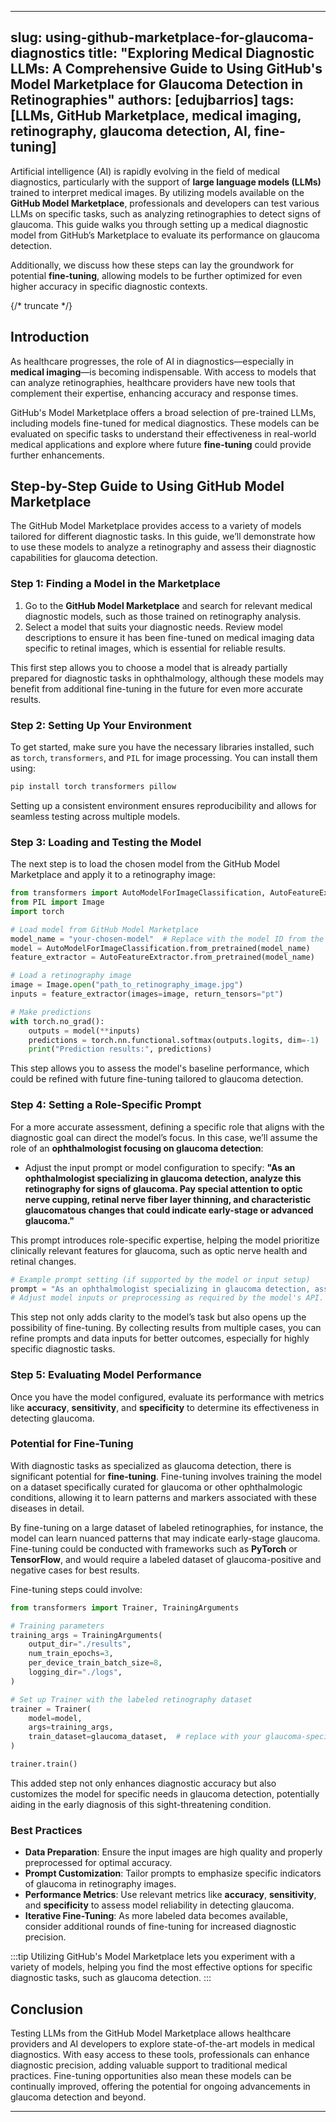 
---
slug: using-github-marketplace-for-glaucoma-diagnostics
title: "Exploring Medical Diagnostic LLMs: A Comprehensive Guide to Using GitHub's Model Marketplace for Glaucoma Detection in Retinographies"
authors: [edujbarrios]
tags: [LLMs, GitHub Marketplace, medical imaging, retinography, glaucoma detection, AI, fine-tuning]
---

Artificial intelligence (AI) is rapidly evolving in the field of medical diagnostics, particularly with the support of **large language models (LLMs)** trained to interpret medical images. By utilizing models available on the **GitHub Model Marketplace**, professionals and developers can test various LLMs on specific tasks, such as analyzing retinographies to detect signs of glaucoma. This guide walks you through setting up a medical diagnostic model from GitHub’s Marketplace to evaluate its performance on glaucoma detection. 

Additionally, we discuss how these steps can lay the groundwork for potential **fine-tuning**, allowing models to be further optimized for even higher accuracy in specific diagnostic contexts.

{/* truncate */}

## Introduction

As healthcare progresses, the role of AI in diagnostics—especially in **medical imaging**—is becoming indispensable. With access to models that can analyze retinographies, healthcare providers have new tools that complement their expertise, enhancing accuracy and response times.

GitHub's Model Marketplace offers a broad selection of pre-trained LLMs, including models fine-tuned for medical diagnostics. These models can be evaluated on specific tasks to understand their effectiveness in real-world medical applications and explore where future **fine-tuning** could provide further enhancements.

## Step-by-Step Guide to Using GitHub Model Marketplace

The GitHub Model Marketplace provides access to a variety of models tailored for different diagnostic tasks. In this guide, we’ll demonstrate how to use these models to analyze a retinography and assess their diagnostic capabilities for glaucoma detection.

### Step 1: Finding a Model in the Marketplace

1. Go to the **GitHub Model Marketplace** and search for relevant medical diagnostic models, such as those trained on retinography analysis.
2. Select a model that suits your diagnostic needs. Review model descriptions to ensure it has been fine-tuned on medical imaging data specific to retinal images, which is essential for reliable results.

This first step allows you to choose a model that is already partially prepared for diagnostic tasks in ophthalmology, although these models may benefit from additional fine-tuning in the future for even more accurate results.

### Step 2: Setting Up Your Environment

To get started, make sure you have the necessary libraries installed, such as `torch`, `transformers`, and `PIL` for image processing. You can install them using:

```bash
pip install torch transformers pillow
```

Setting up a consistent environment ensures reproducibility and allows for seamless testing across multiple models.

### Step 3: Loading and Testing the Model

The next step is to load the chosen model from the GitHub Model Marketplace and apply it to a retinography image:

```python
from transformers import AutoModelForImageClassification, AutoFeatureExtractor
from PIL import Image
import torch

# Load model from GitHub Model Marketplace
model_name = "your-chosen-model"  # Replace with the model ID from the marketplace
model = AutoModelForImageClassification.from_pretrained(model_name)
feature_extractor = AutoFeatureExtractor.from_pretrained(model_name)

# Load a retinography image
image = Image.open("path_to_retinography_image.jpg")
inputs = feature_extractor(images=image, return_tensors="pt")

# Make predictions
with torch.no_grad():
    outputs = model(**inputs)
    predictions = torch.nn.functional.softmax(outputs.logits, dim=-1)
    print("Prediction results:", predictions)
```

This step allows you to assess the model's baseline performance, which could be refined with future fine-tuning tailored to glaucoma detection.

### Step 4: Setting a Role-Specific Prompt

For a more accurate assessment, defining a specific role that aligns with the diagnostic goal can direct the model’s focus. In this case, we’ll assume the role of an **ophthalmologist focusing on glaucoma detection**:

- Adjust the input prompt or model configuration to specify: **"As an ophthalmologist specializing in glaucoma detection, analyze this retinography for signs of glaucoma. Pay special attention to optic nerve cupping, retinal nerve fiber layer thinning, and characteristic glaucomatous changes that could indicate early-stage or advanced glaucoma."**

This prompt introduces role-specific expertise, helping the model prioritize clinically relevant features for glaucoma, such as optic nerve health and retinal changes.

```python
# Example prompt setting (if supported by the model or input setup)
prompt = "As an ophthalmologist specializing in glaucoma detection, assess this retinography for optic nerve cupping, retinal thinning, and glaucomatous changes."
# Adjust model inputs or preprocessing as required by the model's API.
```

This step not only adds clarity to the model’s task but also opens up the possibility of fine-tuning. By collecting results from multiple cases, you can refine prompts and data inputs for better outcomes, especially for highly specific diagnostic tasks.

### Step 5: Evaluating Model Performance

Once you have the model configured, evaluate its performance with metrics like **accuracy**, **sensitivity**, and **specificity** to determine its effectiveness in detecting glaucoma.

### Potential for Fine-Tuning

With diagnostic tasks as specialized as glaucoma detection, there is significant potential for **fine-tuning**. Fine-tuning involves training the model on a dataset specifically curated for glaucoma or other ophthalmologic conditions, allowing it to learn patterns and markers associated with these diseases in detail.

By fine-tuning on a large dataset of labeled retinographies, for instance, the model can learn nuanced patterns that may indicate early-stage glaucoma. Fine-tuning could be conducted with frameworks such as **PyTorch** or **TensorFlow**, and would require a labeled dataset of glaucoma-positive and negative cases for best results.

Fine-tuning steps could involve:

```python
from transformers import Trainer, TrainingArguments

# Training parameters
training_args = TrainingArguments(
    output_dir="./results",
    num_train_epochs=3,
    per_device_train_batch_size=8,
    logging_dir="./logs",
)

# Set up Trainer with the labeled retinography dataset
trainer = Trainer(
    model=model,
    args=training_args,
    train_dataset=glaucoma_dataset,  # replace with your glaucoma-specific dataset
)

trainer.train()
```

This added step not only enhances diagnostic accuracy but also customizes the model for specific needs in glaucoma detection, potentially aiding in the early diagnosis of this sight-threatening condition.

### Best Practices

- **Data Preparation**: Ensure the input images are high quality and properly preprocessed for optimal accuracy.
- **Prompt Customization**: Tailor prompts to emphasize specific indicators of glaucoma in retinography images.
- **Performance Metrics**: Use relevant metrics like **accuracy**, **sensitivity**, and **specificity** to assess model reliability in detecting glaucoma.
- **Iterative Fine-Tuning**: As more labeled data becomes available, consider additional rounds of fine-tuning for increased diagnostic precision.

:::tip
Utilizing GitHub's Model Marketplace lets you experiment with a variety of models, helping you find the most effective options for specific diagnostic tasks, such as glaucoma detection.
:::

## Conclusion

Testing LLMs from the GitHub Model Marketplace allows healthcare providers and AI developers to explore state-of-the-art models in medical diagnostics. With easy access to these tools, professionals can enhance diagnostic precision, adding valuable support to traditional medical practices. Fine-tuning opportunities also mean these models can be continually improved, offering the potential for ongoing advancements in glaucoma detection and beyond.

---
